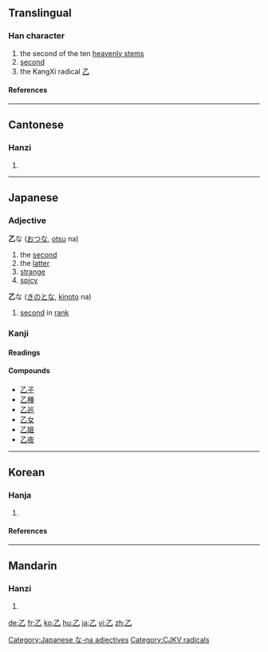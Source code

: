 ==Translingual==

{{stroke order|type=animate}}

===Han character===
{{Han char|rn=5|rad=乙|as=00|sn=1|four=1771<sub>0</sub>|canj=弓山 (NU)}}
# the second of the ten [[w:Heavenly Stems|heavenly stems]]
# [[second]]
# the KangXi radical [[Index:Chinese radical/乙|乙]]

====References====
{{Han ref|kx=0083.150|dkj=00161|dj=0167.070|hdz=10047.040|uh=4E59|ud=20057|bh=A441|bd=42049}}

----

==Cantonese==

===Hanzi===
{{yue-hanzi|jyut=|y=yut6}}
# {{defn|Cantonese}}

----

==Japanese==

===Adjective===
[[Category:Japanese な-na adjectives]]
'''乙'''な ([[おつ]]な, [[otsu]] na)
# the [[second]]
# the [[latter]]
# [[strange]]
# [[spicy]]

'''乙'''な ([[きのと]]な, [[kinoto]] na)
# [[second]] in [[rank]]

===Kanji===
{{ja-kanji|grade=c|rs=乙00}}

====Readings====
{{ja-readings|on=[[おつ]] (otsu)|kun=[[きのと]] (kinoto), [[おと]] (oto)}}

====Compounds====
*[[乙子]]
*[[乙種]]
*[[乙巡]]
*[[乙女]]
*[[乙姫]]
*[[乙夜]]

----

==Korean==

===Hanja===
{{ko-hanja|hangeul=을|rv=eul|mr=ŭl|eumhun=새|ehrv=sae|ehmr=sae|ehy=}}
# {{defn|Korean}}
[[Category:CJKV radicals]]
====References====
{{Hanja ref|nav=10977}}
----

==Mandarin==

===Hanzi===
{{cmn-hanzi|pin=[[niè]] ([[nie4]]), [[yǐ]] ([[yi3]])|wg=nieh<sup>4</sup>, i<sup>3</sup>}}
# {{defn|Mandarin}}

[[de:乙]]
[[fr:乙]]
[[ko:乙]]
[[hu:乙]]
[[ja:乙]]
[[vi:乙]]
[[zh:乙]]